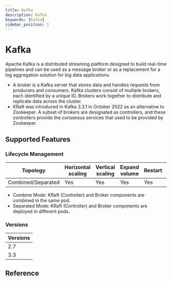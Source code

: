 ```yaml
---
title: Kafka
description: Kafka
keywords: [Kafka]
sidebar_position: 1
---
```


# Kafka

Apache Kafka is a distributed streaming platform designed to build real-time pipelines and can be used as a message broker or as a replacement for a log aggregation solution for big data applications.

- A broker is a Kafka server that stores data and handles requests from producers and consumers. Kafka clusters consist of multiple brokers, each identified by a unique ID. Brokers work together to distribute and replicate data across the cluster.
- KRaft was introduced in Kafka 3.3.1 in October 2022 as an alternative to Zookeeper. A subset of brokers are designated as controllers, and these controllers provide the consensus services that used to be provided by Zookeeper.

## Supported Features

### Lifecycle Management

| Topology | Horizontal<br/>scaling | Vertical <br/>scaling | Expand<br/>volume | Restart   | Stop/Start | Configure | Expose | Switchover |
|----------|------------------------|-----------------------|-------------------|-----------|------------|-----------|--------|------------|
| Combined/Separated | Yes          | Yes                   | Yes               | Yes       | Yes        | Yes       | Yes    | N/A   |

- Combine Mode: KRaft (Controller) and Broker components are combined in the same pod.
- Separated Mode: KRaft (Controller) and Broker components are deployed in different pods.

### Versions

| Versions |
|----------|
| 2.7 | 2.7.0|
| 3.3 | 3.3.2|

## Reference
